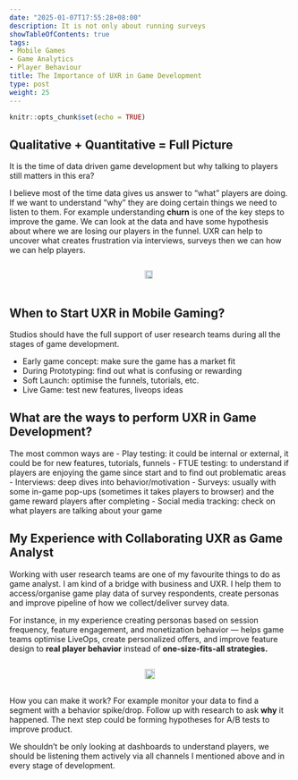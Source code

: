 ```yaml
---
date: "2025-01-07T17:55:28+08:00"
description: It is not only about running surveys
showTableOfContents: true
tags:
- Mobile Games
- Game Analytics
- Player Behaviour
title: The Importance of UXR in Game Development
type: post
weight: 25
---
```


```r
knitr::opts_chunk$set(echo = TRUE)
```

## Qualitative + Quantitative = Full Picture 
It is the time of data driven game development but why talking to players still matters in this era?

I believe most of the time data gives us answer to "what" players are doing. If we want to understand "why" they are doing certain things we need to listen to them. 
For example understanding **churn** is one of the key steps to improve the game. We can look at the data and have some hypothesis about where we are losing our players in the funnel. UXR can help to uncover what creates frustration via interviews, surveys then we can how we can help players.

<div style="display: flex; gap: 10px; justify-content: space-around; align-items: left;">
  <img src="/images/uxr1.png" width="85%">
</div>

## When to Start UXR in Mobile Gaming? 
Studios should have the full support of user research teams during all the stages of game development. 

- Early game concept: make sure the game has a market fit
- During Prototyping: find out what is confusing or rewarding
- Soft Launch: optimise the funnels, tutorials, etc.
- Live Game: test new features, liveops ideas


## What are the ways to perform UXR in Game Development? 

The most common ways are
- Play testing: it could be internal or external, it could be for new features, tutorials, funnels
- FTUE testing: to understand if players are enjoying the game since start and to find out problematic areas
- Interviews: deep dives into behavior/motivation
- Surveys: usually with some in-game pop-ups (sometimes it takes players to browser) and the game reward players after completing
- Social media tracking: check on what players are talking about your game

## My Experience with Collaborating UXR as Game Analyst
Working with user research teams are one of my favourite things to do as game analyst. I am kind of a bridge with business and UXR. I help them to access/organise game play data of survey respondents, create personas and improve pipeline of how we collect/deliver survey data.

For instance, in my experience creating personas based on session frequency, feature engagement, and monetization behavior — helps game teams optimise LiveOps, create personalized offers, and improve feature design to **real player behavior** instead of **one-size-fits-all strategies.** 

<div style="display: flex; gap: 10px; justify-content: space-around; align-items: left;">
  <img src="/images/uxr2.png" width="95%">
</div>

How you can make it work? For example monitor your data to find a segment with a behavior spike/drop. Follow up with research to ask **why** it happened. The next step could be forming hypotheses for A/B tests to improve product.

We shouldn't be only looking at dashboards to understand players, we should be listening them actively via all channels I mentioned above and in every stage of development.
